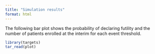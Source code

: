 ```yaml
---
title: "Simulation results"
format: html
---
```


The following bar plot shows the probability of declaring futility and the number of patients enrolled at the interim for each event threshold.

```r
library(targets)
tar_read(plot)
```
